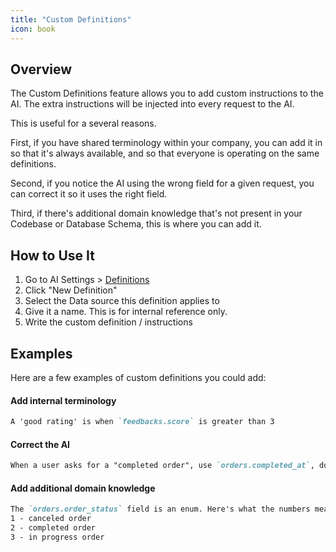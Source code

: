 ```yaml
---
title: "Custom Definitions"
icon: book
---
```


## Overview

The Custom Definitions feature allows you to add custom instructions to the AI. The extra instructions will be injected into every request to the AI.

This is useful for a several reasons.

First, if you have shared terminology within your company, you can add it in so that it's always available, and so that everyone is operating on the same definitions.

Second, if you notice the AI using the wrong field for a given request, you can correct it so it uses the right field.

Third, if there's additional domain knowledge that's not present in your Codebase or Database Schema, this is where you can add it.

## How to Use It

1. Go to AI Settings > [Definitions](https://lazerdata.ai/definitions)
2. Click "New Definition"
3. Select the Data source this definition applies to
4. Give it a name. This is for internal reference only.
5. Write the custom definition / instructions

## Examples

Here are a few examples of custom definitions you could add:

#### Add internal terminology

```md
A 'good rating' is when `feedbacks.score` is greater than 3
```

#### Correct the AI

```md wrap
When a user asks for a "completed order", use `orders.completed_at`, don't use `orders.completed_status` – that field is deprecated.
```

#### Add additional domain knowledge

```md wrap
The `orders.order_status` field is an enum. Here's what the numbers mean:
1 - canceled order
2 - completed order
3 - in progress order

